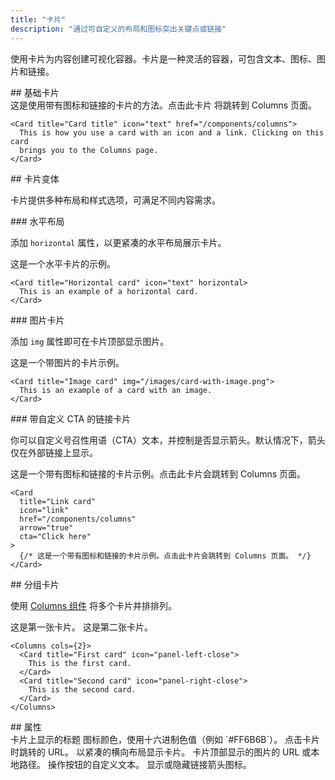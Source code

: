 ```yaml
---
title: "卡片"
description: "通过可自定义的布局和图标突出关键点或链接"
---
```



使用卡片为内容创建可视化容器。卡片是一种灵活的容器，可包含文本、图标、图片和链接。

<div id="basic-card">
  ## 基础卡片
</div>

<Card title="Card title" icon="text" href="/zh/components/columns">
  这是使用带有图标和链接的卡片的方法。点击此卡片
  将跳转到 Columns 页面。
</Card>

```mdx Card example
<Card title="Card title" icon="text" href="/components/columns">
  This is how you use a card with an icon and a link. Clicking on this card
  brings you to the Columns page.
</Card>
```

<div id="card-variations">
  ## 卡片变体
</div>

卡片提供多种布局和样式选项，可满足不同内容需求。

<div id="horizontal-layout">
  ### 水平布局
</div>

添加 `horizontal` 属性，以更紧凑的水平布局展示卡片。

<Card title="Horizontal card" icon="text" horizontal>
  这是一个水平卡片的示例。
</Card>

```mdx Horizontal card example
<Card title="Horizontal card" icon="text" horizontal>
  This is an example of a horizontal card.
</Card>
```

<div id="image-cards">
  ### 图片卡片
</div>

添加 `img` 属性即可在卡片顶部显示图片。

<Card title="图片卡片" img="https://mintlify-assets.b-cdn.net/yosemite.jpg">
  这是一个带图片的卡片示例。
</Card>

```mdx Image card example
<Card title="Image card" img="/images/card-with-image.png">
  This is an example of a card with an image.
</Card>
```

<div id="link-cards-with-custom-ctas">
  ### 带自定义 CTA 的链接卡片
</div>

你可以自定义号召性用语（CTA）文本，并控制是否显示箭头。默认情况下，箭头仅在外部链接上显示。

<Card title="Link card" icon="link" href="/zh/components/columns" arrow="true" cta="Click here">
  这是一个带有图标和链接的卡片示例。点击此卡片会跳转到 Columns 页面。
</Card>

```mdx Link card example
<Card
  title="Link card"
  icon="link"
  href="/components/columns"
  arrow="true"
  cta="Click here"
>
  {/* 这是一个带有图标和链接的卡片示例。点击此卡片会跳转到 Columns 页面。 */}
</Card>
```

<div id="grouping-cards">
  ## 分组卡片
</div>

使用 [Columns 组件](/zh/components/columns) 将多个卡片并排排列。

<Columns cols={2}>
  <Card title="First card" icon="panel-left-close">
    这是第一张卡片。
  </Card>

  <Card title="Second card" icon="panel-right-close">
    这是第二张卡片。
  </Card>
</Columns>

```mdx Columns example
<Columns cols={2}>
  <Card title="First card" icon="panel-left-close">
    This is the first card.
  </Card>
  <Card title="Second card" icon="panel-right-close">
    This is the second card.
  </Card>
</Columns>
```

<div id="properties">
  ## 属性
</div>

<ResponseField name="title" type="string" required>
  卡片上显示的标题
</ResponseField>

<IconsOptional />

<ResponseField name="color" type="string">
  图标颜色，使用十六进制色值（例如 `#FF6B6B`）。
</ResponseField>

<ResponseField name="href" type="string">
  点击卡片时跳转的 URL。
</ResponseField>

<ResponseField name="horizontal" type="boolean">
  以紧凑的横向布局显示卡片。
</ResponseField>

<ResponseField name="img" type="string">
  卡片顶部显示的图片的 URL 或本地路径。
</ResponseField>

<ResponseField name="cta" type="string">
  操作按钮的自定义文本。
</ResponseField>

<ResponseField name="arrow" type="boolean">
  显示或隐藏链接箭头图标。
</ResponseField>